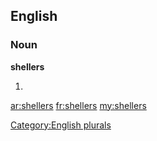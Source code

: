 ==English==

===Noun===
'''shellers'''

# {{plural of|[[sheller]]}}

[[Category:English plurals]]

[[ar:shellers]]
[[fr:shellers]]
[[my:shellers]]
